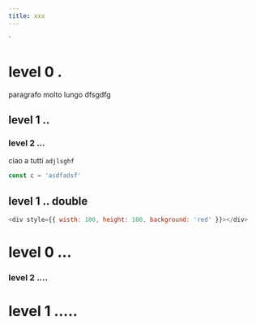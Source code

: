 ```yaml
---
title: xxx
---
```


<div/>
`

# level 0 .

paragrafo molto lungo dfsgdfg

## level 1 ..

### level 2 ...

ciao a tutti `adjlsghf`

```js
const c = 'asdfadsf'
```
## level 1 .. double

```js live=true
<div style={{ wisth: 100, height: 100, background: 'red' }}></div>
```

# level 0 ...

### level 2 ....

# level 1 .....
